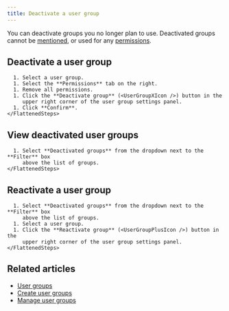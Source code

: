 ```yaml
---
title: Deactivate a user group
---
```



You can deactivate groups you no longer plan to use. Deactivated groups cannot be [mentioned](/help/mention-a-user-or-group), or used for any [permissions](/help/manage-permissions).

## Deactivate a user group

<Tabs>
  <TabItem label="Desktop/Web">
    <FlattenedSteps>
      <NavigationSteps target="relative/group/all" />

      1. Select a user group.
      1. Select the **Permissions** tab on the right.
      1. Remove all permissions.
      1. Click the **Deactivate group** (<UserGroupXIcon />) button in the
         upper right corner of the user group settings panel.
      1. Click **Confirm**.
    </FlattenedSteps>
  </TabItem>
</Tabs>

## View deactivated user groups

<Tabs>
  <TabItem label="Desktop/Web">
    <FlattenedSteps>
      <NavigationSteps target="relative/group/all" />

      1. Select **Deactivated groups** from the dropdown next to the **Filter** box
         above the list of groups.
    </FlattenedSteps>
  </TabItem>
</Tabs>

## Reactivate a user group

<Tabs>
  <TabItem label="Desktop/Web">
    <FlattenedSteps>
      <NavigationSteps target="relative/group/all" />

      1. Select **Deactivated groups** from the dropdown next to the **Filter** box
         above the list of groups.
      1. Select a user group.
      1. Click the **Reactivate group** (<UserGroupPlusIcon />) button in the
         upper right corner of the user group settings panel.
    </FlattenedSteps>
  </TabItem>
</Tabs>

## Related articles

* [User groups](/help/user-groups)
* [Create user groups](/help/create-user-groups)
* [Manage user groups](/help/manage-user-groups)
